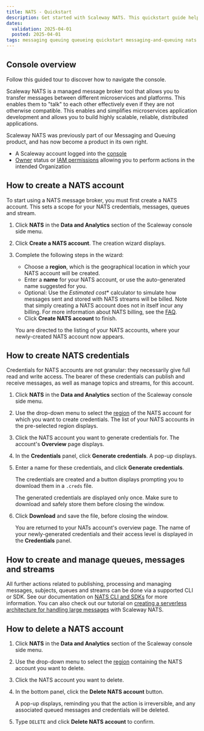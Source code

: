 ```yaml
---
title: NATS - Quickstart
description: Get started with Scaleway NATS. This quickstart guide helps you easily set up and manage scalable messaging solutions in minutes.
dates:
  validation: 2025-04-01
  posted: 2025-04-01
tags: messaging queuing queueing quickstart messaging-and-queuing nats message-broker queues topics messages streams jetstream
---
```


## Console overview
Follow this guided tour to discover how to navigate the console.
<GuideFlow src="https://app.guideflow.com/embed/lpx4odeb1k"/>



Scaleway NATS is a managed message broker tool that allows you to transfer messages between different microservices and platforms. This enables them to "talk" to each other effectively even if they are not otherwise compatible. This enables and simplifies microservices application development and allows you to build highly scalable, reliable, distributed applications.

<Message type="note">
Scaleway NATS was previously part of our Messaging and Queuing product, and has now become a product in its own right.
</Message>

<Requirements />

- A Scaleway account logged into the [console](https://console.scaleway.com)
- [Owner](/iam/concepts/#owner) status or [IAM permissions](/iam/concepts/#permission) allowing you to perform actions in the intended Organization

## How to create a NATS account

To start using a NATS message broker, you must first create a NATS account. This sets a scope for your NATS credentials, messages, queues and stream.

1. Click **NATS** in the **Data and Analytics** section of the Scaleway console side menu. 

2. Click **Create a NATS account**. The creation wizard displays.

    <Lightbox image={image} alt="In the Scaleway console, the Create a NATS Account screen displays. The different parts of the page are detailed in the steps below." />

3. Complete the following steps in the wizard:

    - Choose a **region**, which is the geographical location in which your NATS account will be created.
    - Enter a **name** for your NATS account, or use the auto-generated name suggested for you.
    - Optional: Use the *Estimated cost** calculator to simulate how messages sent and stored with NATS streams will be billed. Note that simply creating a NATS account does not in itself incur any billing. For more information about NATS billing, see the [FAQ](/nats/faq/#how-is-scaleway-nats-billed).
    - Click **Create NATS account** to finish.

    You are directed to the listing of your NATS accounts, where your newly-created NATS account now appears.

## How to create NATS credentials

Credentials for NATS accounts are not granular: they necessarily give full read and write access. The bearer of these credentials can publish and receive messages, as well as manage topics and streams, for this account.

1. Click **NATS** in the **Data and Analytics** section of the Scaleway console side menu. 

2. Use the drop-down menu to select the [region](/nats/concepts/#region) of the NATS account for which you want to create credentials. The list of your NATS accounts in the pre-selected region displays.

3. Click the NATS account you want to generate credentials for. The account's **Overview** page displays.

    <Lightbox image={image2} alt="In the Scaleway console, the Overview tab of a NATS account is displayed. Three panels are visible: account information (URL and region), Credentials, adn Delete NATS account." />

4. In the **Credentials** panel, click **Generate credentials**. A pop-up displays.

5. Enter a name for these credentials, and click **Generate credentials**.

    The credentials are created and a button displays prompting you to download them in a `.creds` file.

    <Lightbox image={image3} alt="In the Scaleway console, a screen shows that a .creds key file has been generated, which the user is prompted to download." />
    
    <Message type="important">
      The generated credentials are displayed only once. Make sure to download and safely store them before closing the window.
    </Message>

6. Click **Download** and save the file, before closing the window.

    You are returned to your NATs account's overview page. The name of your newly-generated credentials and their access level is displayed in the **Credentials** panel.

## How to create and manage queues, messages and streams

All further actions related to publishing, processing and managing messages, subjects, queues and streams can be done via a supported CLI or SDK. See our documentation on [NATS CLI and SDKs](/nats/reference-content/nats-overview/#further-actions-nats-cli-and-nats-sdk) for more information. You can also check out our tutorial on [creating a serverless architecture for handling large messages](/tutorials/large-messages/) with Scaleway NATS.

## How to delete a NATS account

1. Click **NATS** in the **Data and Analytics** section of the Scaleway console side menu.

2. Use the drop-down menu to select the [region](/nats/concepts/#region) containing the NATS account you want to delete.

3. Click the NATS account you want to delete.

4. In the bottom panel, click the **Delete NATS account** button.

    A pop-up displays, reminding you that the action is irreversible, and any associated queued messages and credentials will be deleted.

5. Type `DELETE` and click **Delete NATS account** to confirm.